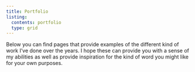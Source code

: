 ---
title: Portfolio
listing:
  contents: portfolio
  type: grid
---

Below you can find pages that provide examples of the different kind of work I've done over the years. I hope these can provide you with a sense of my abilities as well as provide inspiration for the kind of word you might like for your own purposes.
